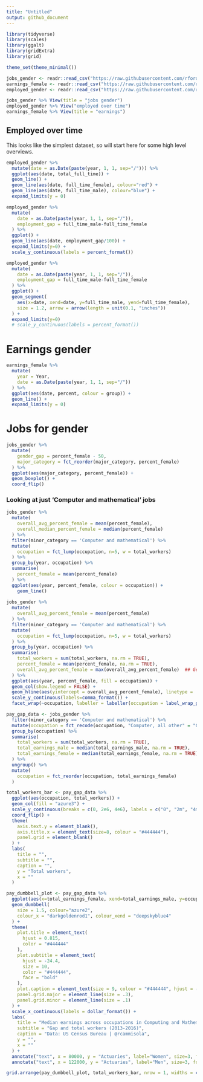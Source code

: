```yaml
---
title: "Untitled"
output: github_document
---
```


```r
library(tidyverse)
library(scales)
library(ggalt)
library(gridExtra)
library(grid)

theme_set(theme_minimal())

jobs_gender <- readr::read_csv("https://raw.githubusercontent.com/rfordatascience/tidytuesday/master/data/2019/2019-03-05/jobs_gender.csv")
earnings_female <- readr::read_csv("https://raw.githubusercontent.com/rfordatascience/tidytuesday/master/data/2019/2019-03-05/earnings_female.csv") 
employed_gender <- readr::read_csv("https://raw.githubusercontent.com/rfordatascience/tidytuesday/master/data/2019/2019-03-05/employed_gender.csv") 
```

```r
jobs_gender %>% View(title = "jobs gender")
employed_gender %>% View("employed over time")
earnings_female %>% View(title = "earnings")
```


## Employed over time

This looks like the simplest dataset, so will start here for some high level overviews.

```r
employed_gender %>% 
  mutate(date = as.Date(paste(year, 1, 1, sep="/"))) %>% 
  ggplot(aes(date, total_full_time)) +
  geom_line() +
  geom_line(aes(date, full_time_female), colour="red") +
  geom_line(aes(date, full_time_male), colour="blue") +
  expand_limits(y = 0)
```

```r
employed_gender %>% 
  mutate(
    date = as.Date(paste(year, 1, 1, sep="/")),
    employment_gap = full_time_male-full_time_female
  ) %>% 
  ggplot() +
  geom_line(aes(date, employment_gap/100)) +
  expand_limits(y=0) +
  scale_y_continuous(labels = percent_format())
```


```r


employed_gender %>% 
  mutate(
    date = as.Date(paste(year, 1, 1, sep="/")),
    employment_gap = full_time_male-full_time_female
  ) %>% 
  ggplot() +
  geom_segment(
    aes(x=date, xend=date, y=full_time_male, yend=full_time_female),
    size = 1.2, arrow = arrow(length = unit(0.1, "inches"))
  ) +
  expand_limits(y=0)
  # scale_y_continuous(labels = percent_format())
```


# Earnings gender

```r
earnings_female %>% 
  mutate(
    year = Year,
    date = as.Date(paste(year, 1, 1, sep="/"))
  ) %>% 
  ggplot(aes(date, percent, colour = group)) +
  geom_line() +
  expand_limits(y = 0)
```


# Jobs for gender

```r
jobs_gender %>% 
  mutate(
    gender_gap = percent_female - 50,
    major_category = fct_reorder(major_category, percent_female)
  ) %>% 
  ggplot(aes(major_category, percent_female)) +
  geom_boxplot() +
  coord_flip()
```

### Looking at just 'Computer and mathematical' jobs

```r
jobs_gender %>%
  mutate(
    overall_avg_percent_female = mean(percent_female),
    overall_median_percent_female = median(percent_female)
  ) %>%
  filter(minor_category == 'Computer and mathematical') %>% 
  mutate(
    occupation = fct_lump(occupation, n=5, w = total_workers)
  ) %>% 
  group_by(year, occupation) %>% 
  summarise(
    percent_female = mean(percent_female)
  ) %>% 
  ggplot(aes(year, percent_female, colour = occupation)) +
    geom_line()
  
jobs_gender %>%
  mutate(
    overall_avg_percent_female = mean(percent_female)
  ) %>% 
  filter(minor_category == 'Computer and mathematical') %>% 
  mutate(
    occupation = fct_lump(occupation, n=5, w = total_workers)
  ) %>% 
  group_by(year, occupation) %>% 
  summarise(
    total_workers = sum(total_workers, na.rm = TRUE),
    percent_female = mean(percent_female, na.rm = TRUE),
    overall_avg_percent_female = max(overall_avg_percent_female)  ## Get the overall population average
  ) %>% 
  ggplot(aes(year, percent_female, fill = occupation)) +
  geom_col(show.legend = FALSE) +
  geom_hline(aes(yintercept = overall_avg_percent_female), linetype = 'dashed') + 
  scale_y_continuous(labels=comma_format()) +
  facet_wrap(~occupation, labeller = labeller(occupation = label_wrap_gen(30)))
```



```r
pay_gap_data <- jobs_gender %>%
  filter(minor_category == 'Computer and mathematical') %>% 
  mutate(occupation = fct_recode(occupation, "Computer, all other" = "Computer , all other")) %>%
  group_by(occupation) %>% 
  summarise(
    total_workers = sum(total_workers, na.rm = TRUE),
    total_earnings_male = median(total_earnings_male, na.rm = TRUE),
    total_earnings_female = median(total_earnings_female, na.rm = TRUE)
  ) %>% 
  ungroup() %>% 
  mutate(
    occupation = fct_reorder(occupation, total_earnings_female)
  ) 

total_workers_bar <- pay_gap_data %>%
  ggplot(aes(occupation, total_workers)) +
  geom_col(fill = "azure3") +
  scale_y_continuous(breaks = c(0, 2e6, 4e6), labels = c("0", "2m", "4m")) +
  coord_flip() +
  theme(
    axis.text.y = element_blank(),
    axis.title.x = element_text(size=8, colour = "#444444"),
    panel.grid = element_blank()
  ) +
  labs(
    title = "",
    subtitle = "",
    caption = "",
    y = "Total workers", 
    x = ""
  )

pay_dumbbell_plot <- pay_gap_data %>% 
  ggplot(aes(x=total_earnings_female, xend=total_earnings_male, y=occupation)) +
  geom_dumbbell(
    size = 1.5, colour="azure2",
    colour_x = "darkgoldenrod1", colour_xend = "deepskyblue4"
  ) +
  theme(
    plot.title = element_text(
      hjust = 0.815,
      color = "#444444"
    ),
    plot.subtitle = element_text(
      hjust = -24.4, 
      size = 10, 
      color = "#444444", 
      face = "bold"
    ),
    plot.caption = element_text(size = 9, colour = "#444444", hjust = -28),
    panel.grid.major = element_line(size = .3),
    panel.grid.minor = element_line(size = .1)
  ) +
  scale_x_continuous(labels = dollar_format()) +
  labs(
    title = "Median earnings across occupations in Computing and Mathematical category",
    subtitle = "Gap and total workers (2013-2016)",
    caption = "Data: US Census Bureau | @rcammisola",
    y = "", 
    x = ""
  ) +
  annotate("text", x = 80000, y = "Actuaries", label="Women", size=3, fontface="bold", colour="darkgoldenrod1") +
  annotate("text", x = 122000, y = "Actuaries", label="Men", size=3, fontface="bold", colour="deepskyblue4")

grid.arrange(pay_dumbbell_plot, total_workers_bar, nrow = 1, widths = c(4, 1))
```



